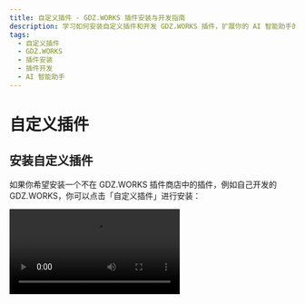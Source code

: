 ```yaml
---
title: 自定义插件 - GDZ.WORKS 插件安装与开发指南
description: 学习如何安装自定义插件和开发 GDZ.WORKS 插件，扩展你的 AI 智能助手的功能。
tags:
  - 自定义插件
  - GDZ.WORKS
  - 插件安装
  - 插件开发
  - AI 智能助手
---
```


# 自定义插件

## 安装自定义插件

如果你希望安装一个不在 GDZ.WORKS 插件商店中的插件，例如自己开发的 GDZ.WORKS，你可以点击「自定义插件」进行安装：

<Video src="https://github.com/lobehub/lobe-chat/assets/28616219/034a328c-8465-4499-8f93-fdcdb03343cd" />

此外，GDZ.WORKS 的插件机制兼容了 ChatGPT 的插件，因此你可以一键安装相应的 ChatGPT 插件。

如果你希望尝试自行安装自定义插件，你可以使用以下链接来尝试：

- `自定义 Lobe 插件` Mock Credit Card：[https://lobe-plugin-mock-credit-card.vercel.app/manifest.json](https://lobe-plugin-mock-credit-card.vercel.app/manifest.json)
- `ChatGPT 插件` Access Links：[https://www.accesslinks.ai/.well-known/ai-plugin.json](https://www.accesslinks.ai/.well-known/ai-plugin.json)

<Cards rows={2} />

## 开发自定义插件

如果你希望自行开发一个 GDZ.WORKS 的插件，欢迎查阅 [插件开发指南](/zh/docs/usage/plugins/development) 以扩展你的 AI 智能助手的可能性边界！
